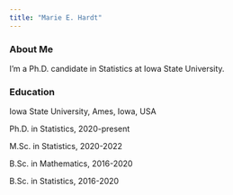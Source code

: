 ```yaml
---
title: "Marie E. Hardt"
---
```


### About Me

I'm a Ph.D. candidate in Statistics at Iowa State University.

### Education

Iowa State University, Ames, Iowa, USA

Ph.D. in Statistics, 2020-present

M.Sc. in Statistics, 2020-2022

B.Sc. in Mathematics, 2016-2020

B.Sc. in Statistics, 2016-2020
